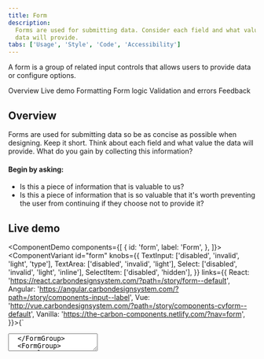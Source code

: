 ```yaml
---
title: Form
description:
  Forms are used for submitting data. Consider each field and what value the
  data will provide.
tabs: ['Usage', 'Style', 'Code', 'Accessibility']
---
```


<PageDescription>

A form is a group of related input controls that allows users to provide data or
configure options.

</PageDescription>

<AnchorLinks>

<AnchorLink>Overview</AnchorLink>
<AnchorLink>Live demo</AnchorLink>
<AnchorLink>Formatting</AnchorLink>
<AnchorLink>Form logic</AnchorLink>
<AnchorLink>Validation and errors</AnchorLink>
<AnchorLink>Feedback</AnchorLink>

</AnchorLinks>

## Overview

Forms are used for submitting data so be as concise as possible when designing. Keep it short. Think about each field and what value the data will provide. What do you gain by collecting this information?

#### Begin by asking:

- Is this a piece of information that is valuable to us?
- Is this a piece of information that is so valuable that it's worth preventing the user from continuing if they choose not to provide it?

## Live demo

<ComponentDemo
  components={[
    {
      id: 'form',
      label: 'Form',
    },
  ]}>
  <ComponentVariant
    id="form"
    knobs={{
      TextInput: ['disabled', 'invalid', 'light', 'type'],
      TextArea: ['disabled', 'invalid', 'light'],
      Select: ['disabled', 'invalid', 'light', 'inline'],
      SelectItem: ['disabled', 'hidden'],
    }}
    links={{
      React: 'https://react.carbondesignsystem.com/?path=/story/form--default',
      Angular:
        'https://angular.carbondesignsystem.com/?path=/story/components-input--label',
      Vue:
        'http://vue.carbondesignsystem.com/?path=/story/components-cvform--default',
      Vanilla: 'https://the-carbon-components.netlify.com/?nav=form',
    }}>{`
  <Form>
  <FormGroup>
    <TextInput
      helperText="Optional helper text here; if message is more than one line text should wrap (~100 character count maximum)"
      id="test2"
      invalidText="Invalid error message."
      labelText="Text Input label"
      placeholder="Placeholder text"
    />
  </FormGroup>
  <FormGroup>
  <TextArea
    cols={50}
    helperText="Optional helper text here; if message is more than one line text should wrap (~100 character count maximum)"
    id="test5"
    invalidText="Invalid error message."
    labelText="Text Area label"
    placeholder="Placeholder text"
    rows={4}
  />
  </FormGroup>
  <FormGroup>
    <Select
      defaultValue="placeholder-item"
      id="select-1"
      invalidText="This is an invalid error message."
      labelText="Select"
    >
      <SelectItem
        text="Option 1"
        value="option-1"
      />
      <SelectItem
        text="Option 2"
        value="option-2"
      />
      <SelectItem
        text="Option 3"
        value="option-3"
      />
    </Select>
  </FormGroup>
  <Button
    kind="primary"
    tabIndex={0}
    type="submit"
  >
    Submit
  </Button>
</Form>
  `}</ComponentVariant>
</ComponentDemo>

## Formattting

All forms are comprised of six elements:

- **Labels:** Inform users what the corresponding input fields mean.
- **Input fields:** Enable users to provide information. Information can be
  entered through a variety of different input fields ranging from text fields,
  checkboxes, and many other types.
- **Help text:** Provides assistance on how to fill out a field. Help text is
  optional.
- **Placeholder text:** Hints at what goes into a field. Placeholder text is
  optional.
- **Actions:** Allow users to submit a form.
- **Validation:** Ensures the data submitted by the user conforms to acceptable
  parameters.

<Row>
<Column colLg={8}>

![effective form design](images/form-usage-1.png)

</Column>
</Row>

### Button placement

On non-modal or in-page forms, align single buttons or Secondary / Primary
button groups to the left. Buttons should align with the form controls
regardless of the user‘s window width.

<Row>
<Column colLg={8}>

![Primary button alignment in Forms](images/form-usage-5.png)

<Caption>Single button alignment in forms</Caption>

</Column>
</Row>

<Row>
<Column colLg={8}>

![Secondary / Primary button alignment in forms](images/form-usage-6.png)

<Caption>Secondary / Primary button alignment in forms</Caption>

</Column>
</Row>

### Multistep forms

When the primary action implies a navigation step forward, as in a wizard, align
single buttons or Secondary/Primary button groups to the right. This position
conveys the “next step” intention.

<Row>
<Column colLg={8}>

![Primary button alignment in a wizard](images/form-usage-7.png)

<Caption>Single button aligment in a wizard</Caption>

</Column>
</Row>

<Row>
<Column colLg={8}>

![Primary button aligment in a wizard](images/form-usage-8.png)

<Caption>Secondary / Primary button pair alignment in a wizard</Caption>

</Column>
</Row>

## Content

### Labels

Effective form labeling helps users understand what information to enter into a Text Input. Using a placeholder text as a label is often applied as a space-saving method. However, this is not recommended because it hides context and presents accessibility issues.

#### Accessibility best practices for labels:

- Labels must be visible when an input gets focus.
- Labels must be announced to the screen reader on focus.
- Ensure the helper text that appears under an input is read when an assistive technology user stops at an input using ARIA.
- Use sentence-style capitalization (only the first word in a phrase and any proper nouns capitalized).

### Default values

Where possible, add programmatic assistance. Detect and pre-fill inputs to reduce errors and save time. When the software can't determine the value that belongs in an input, use type-ahead to make suggestions. Use sentence-case for default values, detected values, and auto-completion text.

### Help text

Help text is pertinent information that assists the user in completing a field. Help text is always available when the input is focused and appears underneath the label. Use sentence-style capitalization, and in most cases, write the text as full sentences with punctuation.

### Placeholder text

Placeholder text provides hints or examples of what to enter. Placeholder text disappears after the user begins entering data into the Input and should not contain crucial information. Use sentence-style capitalization, and in most cases, write the text as a direct statement without punctuation.

## Form logic

- **Radio buttons** are used when there is a list of two or more options that
  are mutually exclusive and the user must select exactly one choice. In other
  words, clicking a non-selected radio button will deselect whatever other
  button was previously selected in the list.
- **Checkboxes** are used when there are lists of options and the user may
  select any number of choices, including zero, one, or several. In other words,
  each checkbox is independent of all other checkboxes in the list, so checking
  one box doesn’t uncheck the others. A stand-alone checkbox, or a toggle can be
  used for a single option that the user can turn on or off.
- **Select elements** are used for fields in which a single selection is
  required and there are a large number of possible options.

<Row>
<Column colLg={8}>

![form logic](images/form-usage-4.png)

</Column>
</Row>

## Validation and errors

### Error messaging

Effective error messaging can help the user to understand the problem and how to
fix it. First, inform the user what has happened, then provide guidance on next
steps or possible resolutions.
[Inline notifications](/components/notification/usage) can be used to state the
general problem with the users input, such as _“Please input the required
fields.”_ Inline Notifications can occur pre or post submission, depending on
the type of data the user is inputting.

### Form validation

We recommend validating the users data before form submission. Use visual cues
to guide the user as to where the problem lies within the form. This will help
to easily identify the elements that need to be corrected.

The validation should appear when the user has clicked away from the text field.
Once the user corrects the errors within the text field, the validation should
disappear once the data is rendered as valid.

The validation label below the field should be as informative as possible when
describing the issue with the users data. For example, if password limitations
require 16 characters, but the user inputs a password with only six characters,
the text should read something like, _"Password must be at least 16
characters."_

<Row>
<Column colLg={8}>

![form validation](images/form-validation.gif)

</Column>
</Row>

### Optional vs. required fields

All fields in a form are assumed required, with optional fields being tagged as
so.

<Row>
<Column colLg={8}>

![optional fields in a form](images/form-usage-5.png)

</Column>
</Row>

## Feedback

Help us improve this component by providing feedback, asking questions, and
leaving any other comments on
[GitHub](https://github.com/carbon-design-system/carbon-website/issues/new?assignees=&labels=feedback&template=feedback.md).
